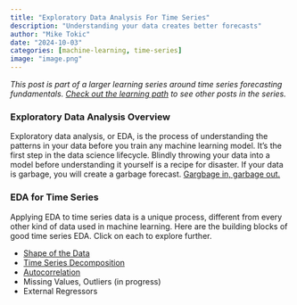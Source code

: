 ```yaml
---
title: "Exploratory Data Analysis For Time Series"
description: "Understanding your data creates better forecasts"
author: "Mike Tokic"
date: "2024-10-03"
categories: [machine-learning, time-series]
image: "image.png"
---
```


*This post is part of a larger learning series around time series forecasting fundamentals. [Check out the learning path](https://mftokic.github.io/posts/2024-09-25-ts-fundamentals/) to see other posts in the series.* 

### Exploratory Data Analysis Overview

Exploratory data analysis, or EDA, is the process of understanding the patterns in your data before you train any machine learning model. It's the first step in the data science lifecycle. Blindly throwing your data into a model before understanding it yourself is a recipe for disaster. If your data is garbage, you will create a garbage forecast. [Gargbage in, garbage out.](https://mftokic.github.io/posts/2024-04-08-time-series-garbage/) 

### EDA for Time Series

Applying EDA to time series data is a unique process, different from every other kind of data used in machine learning. Here are the building blocks of good time series EDA. Click on each to explore further. 

- [Shape of the Data](https://mftokic.github.io/posts/2024-10-15-ts-fundamentals-eda-data-shape/)
- [Time Series Decomposition](https://mftokic.github.io/posts/2024-11-06-ts-fundamentals-decomposition/)
- [Autocorrelation](https://mftokic.github.io/posts/2024-11-12-ts-fundamentals-autocorrelation/)
- Missing Values, Outliers (in progress)
- External Regressors